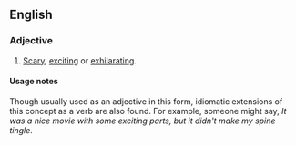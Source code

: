 {{also|spinetingling}}
==English==

===Adjective===
{{en-adj}}

# {{lb|en|idiomatic}} [[scary|Scary]], [[exciting]] or [[exhilarating]].

====Usage notes====
Though usually used as an adjective in this form, idiomatic extensions of this concept as a verb are also found. For example, someone might say, ''It was a nice movie with some exciting parts, but it didn't make my spine tingle''.